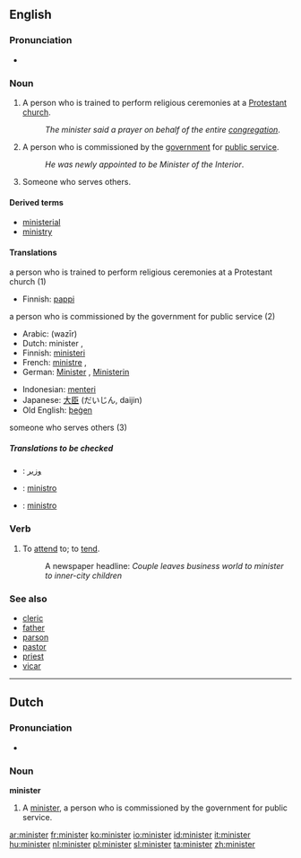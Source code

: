 {{see|Minister}}

==English==

===Pronunciation===
*{{IPA|/'mɪnɪstɜɻ/}}

===Noun===
{{en-noun}}

# A person who is trained to perform religious ceremonies at a [[Protestant]] [[church]].
#: ''The minister said a prayer on behalf of the entire [[congregation]]''.
# A person who is commissioned by the [[government]] for [[public service]].
#: ''He was newly appointed to be Minister of the Interior''.
# Someone who serves others.

====Derived terms====
*[[ministerial]]
*[[ministry]]

====Translations====
;a person who is trained to perform religious ceremonies at a Protestant church (1)
{{top}}
*Finnish: [[pappi]]
{{mid}}
{{bottom}}

;a person who is commissioned by the government for public service (2)
{{top}}
*Arabic: {{ARchar|[[وزير]]}} (wazīr) {{m}}
*Dutch: minister {{m}}, {{f}}
*Finnish: [[ministeri]]
*French: [[ministre]] {{m}}, {{f}}
*German: [[Minister]] {{m}}, [[Ministerin]] {{f}}
{{mid}}
*Indonesian: [[menteri]]
*Japanese: [[大臣]] (だいじん, daijin)
*Old English: [[þegen|þeġen]]
{{bottom}}

;someone who serves others (3)
{{top}}
{{mid}}
{{bottom}}

=====Translations to be checked=====
{{checktrans}}

*{{ttbc|Arabic}}: [[وزير]]
*{{ttbc|Interlingua}}: [[ministro]]
*{{ttbc|Spanish}}: [[ministro]]

===Verb===
{{en-verb}}

# {{transitive}} To [[attend]] to; to [[tend]].
#: A newspaper headline: ''Couple leaves business world to minister to inner-city children''

===See also===
*[[cleric]]
*[[father]]
*[[parson]]
*[[pastor]]
*[[priest]]
*[[vicar]]

----

==Dutch==

===Pronunciation===
*{{IPA|/mi'nistər/}}

===Noun===
'''minister'''

# A [[minister]], a person who is commissioned by the government for public service.

[[ar:minister]]
[[fr:minister]]
[[ko:minister]]
[[io:minister]]
[[id:minister]]
[[it:minister]]
[[hu:minister]]
[[nl:minister]]
[[pl:minister]]
[[sl:minister]]
[[ta:minister]]
[[zh:minister]]
